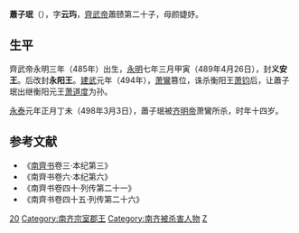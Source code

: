 '''蕭子珉'''（{{bd|485年||498年|3月3日|catIdx=X}}），字'''云玙'''，[[齊武帝|齊武帝]]蕭赜第二十子，母颜婕妤。

==生平==
齊武帝永明三年（485年）出生，[[永明|永明]]七年三月甲寅（489年4月26日），封'''义安王'''。后改封'''永阳王'''。[[建武_(南齐)|建武]]元年（494年），[[萧鸞|萧鸞]]篡位，诛杀衡阳王[[萧钧|萧钧]]后，让蕭子珉出继衡阳元王[[萧道度|萧道度]]为孙。

[[永泰_(南齐)|永泰]]元年正月丁未（498年3月3日），蕭子珉被[[齐明帝|齐明帝]]萧鸞所杀，时年十四岁。 

==参考文献==
*《[[南齊书|南齊书]]卷三·本纪第三》
*《南齊书卷六·本纪第六》
*《南齊书卷四十·列传第二十一》
*《南齊书卷四十五·列传第二十六》
[[Category:齊武帝皇子|20]]
[[Category:南齐宗室郡王|Category:南齐宗室郡王]]
[[Category:南齐被杀害人物|Category:南齐被杀害人物]]
[[Category:蘭陵蕭氏|Z]]